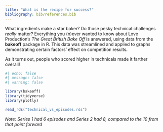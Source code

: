 ```yaml
---
title: "What is the recipe for success?"
bibliography: bib/references.bib
---
```


What ingredients make a star baker? Do those pesky technical challenges *really* matter? Everything you (n)ever wanted to know about Love Production's *The Great British Bake Off*  is answered, using data from the **bakeoff** package in R. This data was streamlined and applied to graphs demonstrating certain factors' effect on competition results.

As it turns out, people who scored higher in technicals made it farther overall!

```r
#| echo: false
#| message: false
#| warning: false

library(bakeoff)
library(tidyverse)
library(plotly)

read_rds("technical_vs_episodes.rds")
```


*Note: Series 1 had 6 episodes and Series 2 had 8, compared to the 10 from that point forward*